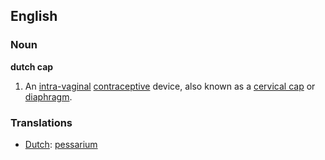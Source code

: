 ==English==
===Noun===
'''dutch cap'''
#An [[intra-vaginal]] [[contraceptive]] device, also known as a [[cervical cap]] or [[diaphragm]].

===Translations===
*[[Dutch]]: [[pessarium]]